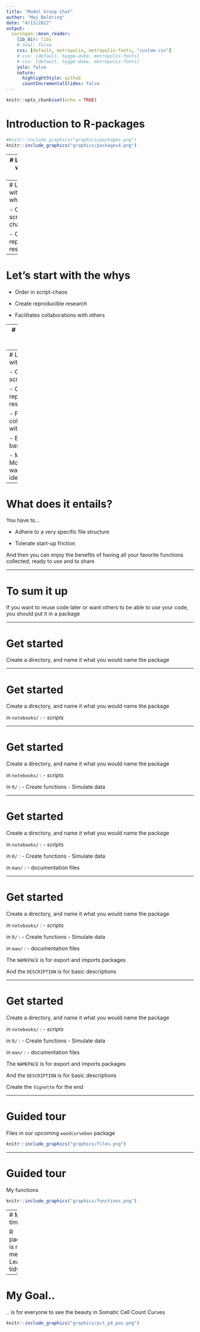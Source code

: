 ```yaml
---
title: "Model Group Chat"
author: "Maj Beldring"
date: "4/13/2022"
output:
  xaringan::moon_reader:
    lib_dir: libs
    # seal: false
    css: [default, metropolis, metropolis-fonts, "custom.css"]
    # css: [default, hygge-duke, metropolis-fonts]
    # css: [default, hygge-duke, metropolis-fonts]
    yolo: false
    nature:
      highlightStyle: github
      countIncrementalSlides: false
---
```



```r
knitr::opts_chunk$set(echo = TRUE)
```

# Introduction to R-packages


```r
#knitr::include_graphics("graphics/packages.png")
knitr::include_graphics("graphics/packages4.png")
```

---
# Let's start with the whys

- Order in script-chaos


---
# Let's start with the whys

- Order in script-chaos

- Create reproducible research


---
# Let's start with the whys

- Order in script-chaos

- Create reproducible research

- Facilitates collaborations with others



---
# Let's start with the whys


- Order in script-chaos

- Create reproducible research

- Facilitates collaborations with others

- Extend the basic R




---
# Let's start with the whys

- Order in script-chaos

- Create reproducible research

- Facilitates collaborations with others

- Extend the basic R

- Matt & Mossa said it was a good idea


---

# What does it entails?

You have to...

- Adhere to a very specific file structure

- Tolerate start-up friction


And then you can enjoy the benefits of having all your favorite functions collected; ready to use and to share



---

# To sum it up

If you want to reuse code later or want others to be able to use your code, you should put it in a package


---

# Get started

Create a directory, and name it what you would name the package



---

# Get started

Create a directory, and name it what you would name the package

in `notebooks/` :
- *scripts*



---

# Get started

Create a directory, and name it what you would name the package

in `notebooks/` :
- *scripts*

in `R/` : 
- Create functions
- Simulate data



---

# Get started

Create a directory, and name it what you would name the package

in `notebooks/` :
- *scripts*

in `R/` : 
- Create functions
- Simulate data


in `man/` :
- documentation files


---

# Get started

Create a directory, and name it what you would name the package

in `notebooks/` :
- *scripts*

in `R/` : 
- Create functions
- Simulate data


in `man/` :
- documentation files


The `NAMEPACE` is for export and imports packages

And the `DESCRIPTION` is for basic descriptions


---

# Get started

Create a directory, and name it what you would name the package

in `notebooks/` :
- *scripts*

in `R/` : 
- Create functions
- Simulate data


in `man/` :
- documentation files


The `NAMEPACE` is for export and imports packages

And the `DESCRIPTION` is for basic descriptions


Create the `Vignette` for the end




---

# Guided tour

Files in our upcoming `woodcurvebox` package

```r
knitr::include_graphics("graphics/files.png")
```


---

# Guided tour

My functions

```r
knitr::include_graphics("graphics/functions.png")
```

---
# My timeline

R package is not for me...
Learning tidy..
...

---

# My Goal..

.. is for everyone to see the beauty in Somatic Cell Count Curves

```r
knitr::include_graphics("graphics/pct_p4_pos.png")
```
